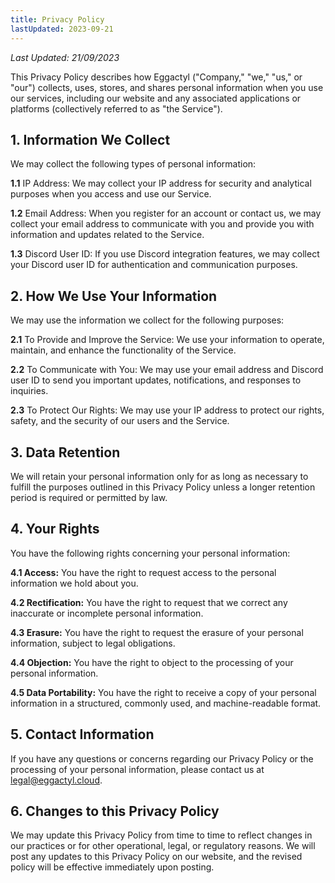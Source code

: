 ```yaml
--- 
title: Privacy Policy
lastUpdated: 2023-09-21
---
```

*Last Updated: 21/09/2023*


This Privacy Policy describes how Eggactyl ("Company," "we," "us," or "our") collects, uses, stores, and shares personal information when you use our services, including our website and any associated applications or platforms (collectively referred to as "the Service").

## 1. Information We Collect

We may collect the following types of personal information:

**1.1** IP Address: We may collect your IP address for security and analytical purposes when you access and use our Service.

**1.2** Email Address: When you register for an account or contact us, we may collect your email address to communicate with you and provide you with information and updates related to the Service.

**1.3** Discord User ID: If you use Discord integration features, we may collect your Discord user ID for authentication and communication purposes.

## 2. How We Use Your Information

We may use the information we collect for the following purposes:

**2.1** To Provide and Improve the Service: We use your information to operate, maintain, and enhance the functionality of the Service.

**2.2** To Communicate with You: We may use your email address and Discord user ID to send you important updates, notifications, and responses to inquiries.

**2.3** To Protect Our Rights: We may use your IP address to protect our rights, safety, and the security of our users and the Service.

## 3. Data Retention

We will retain your personal information only for as long as necessary to fulfill the purposes outlined in this Privacy Policy unless a longer retention period is required or permitted by law.

## 4. Your Rights

You have the following rights concerning your personal information:

**4.1 Access:** You have the right to request access to the personal information we hold about you.

**4.2 Rectification:** You have the right to request that we correct any inaccurate or incomplete personal information.

**4.3 Erasure:** You have the right to request the erasure of your personal information, subject to legal obligations.

**4.4 Objection:** You have the right to object to the processing of your personal information.

**4.5 Data Portability:** You have the right to receive a copy of your personal information in a structured, commonly used, and machine-readable format.

## 5. Contact Information

If you have any questions or concerns regarding our Privacy Policy or the processing of your personal information, please contact us at legal@eggactyl.cloud.

## 6. Changes to this Privacy Policy

We may update this Privacy Policy from time to time to reflect changes in our practices or for other operational, legal, or regulatory reasons. We will post any updates to this Privacy Policy on our website, and the revised policy will be effective immediately upon posting.